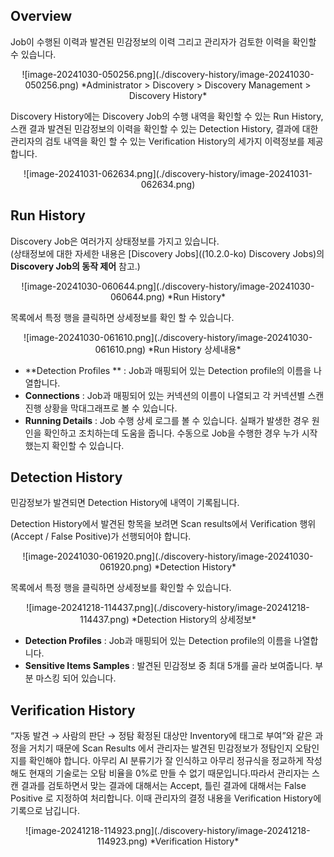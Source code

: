 
## Overview

Job이 수행된 이력과 발견된 민감정보의 이력 그리고 관리자가 검토한 이력을 확인할 수 있습니다.
<p align="center">
![image-20241030-050256.png](./discovery-history/image-20241030-050256.png)
*Administrator &gt; Discovery &gt; Discovery Management &gt; Discovery History*
</p>

Discovery History에는 Discovery Job의 수행 내역을 확인할 수 있는 Run History, 스캔 결과 발견된 민감정보의 이력을 확인할 수 있는 Detection History, 결과에 대한 관리자의 검토 내역을 확인 할 수 있는 Verification History의 세가지 이력정보를 제공합니다.
<p align="center">
![image-20241031-062634.png](./discovery-history/image-20241031-062634.png)
</p>


## Run History

Discovery Job은 여러가지 상태정보를 가지고 있습니다. <br/>(상태정보에 대한 자세한 내용은 [Discovery Jobs]((10.2.0-ko) Discovery Jobs)의  **Discovery Job의 동작 제어**  참고.)
<p align="center">
![image-20241030-060644.png](./discovery-history/image-20241030-060644.png)
*Run History*
</p>

목록에서 특정 행을 클릭하면 상세정보를 확인 할 수 있습니다.
<p align="center">
![image-20241030-061610.png](./discovery-history/image-20241030-061610.png)
*Run History 상세내용*
</p>

*  **Detection Profiles ** : Job과 매핑되어 있는 Detection profile의 이름을 나열합니다.
*  **Connections**  : Job과 매핑되어 있는 커넥션의 이름이 나열되고 각 커넥션별 스캔 진행 상황을 막대그래프로 볼 수 있습니다.
*  **Running Details**  : Job 수행 상세 로그를 볼 수 있습니다. 실패가 발생한 경우 원인을 확인하고 조치하는데 도움을 줍니다. 수동으로 Job을 수행한 경우 누가 시작했는지 확인할 수 있습니다. 


## Detection History

민감정보가 발견되면 Detection History에 내역이 기록됩니다.

<Callout type="info">
Detection History에서 발견된 항목을 보려면 Scan results에서 Verification 행위 (Accept / False Positive)가 선행되어야 합니다.
</Callout>
<p align="center">
![image-20241030-061920.png](./discovery-history/image-20241030-061920.png)
*Detection History*
</p>


목록에서 특정 행을 클릭하면 상세정보를 확인할 수 있습니다.


<p align="center">
![image-20241218-114437.png](./discovery-history/image-20241218-114437.png)
*Detection History의 상세정보*
</p>



*  **Detection Profiles**  : Job과 매핑되어 있는 Detection profile의 이름을 나열합니다.
*  **Sensitive Items Samples**  : 발견된 민감정보 중 최대 5개를 골라 보여줍니다. 부분 마스킹 되어 있습니다.

## Verification History

“자동 발견 → 사람의 판단 → 정탐 확정된 대상만 Inventory에 태그로 부여”와 같은 과정을 거치기 때문에 Scan Results 에서 관리자는 발견된 민감정보가 정탐인지 오탐인지를 확인해야 합니다. 아무리 AI 분류기가 잘 인식하고 아무리 정규식을 정교하게 작성해도 현재의 기술로는 오탐 비율을 0%로 만들 수 없기 때문입니다.따라서 관리자는 스캔 결과를 검토하면서 맞는 결과에 대해서는 Accept, 틀린 결과에 대해서는 False Positive 로 지정하여 처리합니다. 이때 관리자의 결정 내용을 Verification History에 기록으로 남깁니다.


<p align="center">
![image-20241218-114923.png](./discovery-history/image-20241218-114923.png)
*Verification History*
</p>



